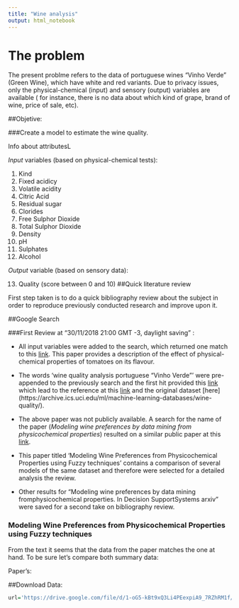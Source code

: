 ```yaml
---
title: "Wine analysis"
output: html_notebook
---
```

# The problem

The present problme refers to the data of portuguese wines "Vinho Verde" (Green Wine), which 
have white and red variants. Due to privacy issues, only the physical-chemical  (input) 
and sensory (output) variables are available ( for instance, there is no data about which kind of grape,
brand of wine, price of sale, etc).

##Objetive:

###Create a model to estimate the wine quality.

Info about attributesL

*Input* variables (based on physical-chemical tests):

1. Kind
2. Fixed acidicy
3. Volatile acidity
4. Citric Acid
5. Residual sugar
6. Clorides
7. Free Sulphor Dioxide
8. Total Sulphor Dioxide
9. Density
10. pH
11. Sulphates
12. Alcohol

*Output* variable (based on sensory data):

13. Quality (score between 0 and 10)
##Quick literature review

First step taken is to do a quick bibliography review about the subject in order to reproduce previously conducted research and
improve upon it.

##Google Search

###First Review
at "30/11/2018 21:00 GMT -3, daylight saving" :

   * All input variables were added to the search, which returned one match to this [link](https://pubag.nal.usda.gov/pubag/downloadPDF.xhtml?id=27220&content=PDF). This paper provides a description of the effect of physical-chemical properties of tomatoes on its flavour.
   
   * The words 'wine quality analysis portuguese "Vinho Verde"' were pre-appended to the 
  previously search and the first hit provided this [link](https://www.google.com/url?sa=t&rct=j&q=&esrc=s&source=web&cd=1&ved=2ahUKEwjPgoCVnP3eAhXJk5AKHf9cDbwQFjAAegQIBBAB&url=https%3A%2F%2Farchive.ics.uci.edu%2Fml%2Fdatasets%2FWine%252BQuality&usg=AOvVaw1Q_6pY55safkphipOhAHF1)
  which lead to the reference at this [link](https://www.sciencedirect.com/science/article/pii/S0167923609001377?via%3Dihub) and
  the original dataset [here] (https://archive.ics.uci.edu/ml/machine-learning-databases/wine-quality/). 
  
  * The above paper was not publicly available. A search for the name of the paper (*Modeling wine preferences by data mining from physicochemical properties*) resulted on a similar public paper at this [link](http://www.scitepress.org/Papers/2015/55519/55519.pdf). 
  
  * This paper titled 'Modeling Wine Preferences from Physicochemical Properties using Fuzzy techniques' contains a comparison of several models of the same dataset and therefore were selected for a detailed analysis the review.
  
  * Other results for "Modeling wine preferences by data mining fromphysicochemical  properties.  In  Decision  SupportSystems arxiv" were saved for a second take on bibliography review.


### Modeling Wine Preferences from Physicochemical Properties using Fuzzy techniques

From the text it seems that the data from the paper matches the one at hand. To be sure let's compare both summary data:

Paper's:


##Download Data:

```r

url='https://drive.google.com/file/d/1-oG5-kBt9xQ3Li4PEexpiA9_7RZhRM1f/view'
```

